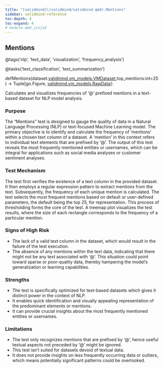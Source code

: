 ```yaml
---
title: "[validmind](/validmind/validmind.qmd).Mentions"
sidebar: validmind-reference
toc-depth: 4
toc-expand: 4
# module.qmd.jinja2
---
```


<!-- function.qmd.jinja2 -->

## Mentions<span class="suffix"></span>

<!-- signatures.jinja2 -->

::: {.signature}

<span class="decorators"><span class="decorator">@<span class="n">tags(<span class="s">'nlp'</span>, <span class="s">'text_data'</span>, <span class="s">'visualization'</span>, <span class="s">'frequency_analysis'</span>)</span></span>

<span class="decorator">@<span class="n">tasks(<span class="s">'text_classification'</span>, <span class="s">'text_summarization'</span>)</span></span> </span>

<span class="kw">def</span><span class="name">Mentions</span>(<span class="params"><span class="n">dataset</span><span class="p">:</span><a href="/validmind/validmind/vm_models.qmd#vmdataset">validmind.vm_models.VMDataset</a><span class="muted">,</span></span><span class="params"><span class="n">top_mentions</span><span class="p">:</span><span class="nb">int</span><span class="o">=</span><span class="kc">25</span></span>)<span class="p"> → </span><span class="return-annotation"><span class="n">Tuple</span><span class="p">\[</span><span class="n">go</span>.<span class="n">Figure</span><span class="p">, </span><a href="/validmind/validmind/vm_models.qmd#rawdata">validmind.vm_models.RawData</a><span class="p">\]</span></span>:

:::

<!-- docstring.jinja2 -->

Calculates and visualizes frequencies of '@' prefixed mentions in a text-based dataset for NLP model analysis.

### Purpose

The "Mentions" test is designed to gauge the quality of data in a Natural Language Processing (NLP) or text-focused Machine Learning model. The primary objective is to identify and calculate the frequency of 'mentions' within a chosen text column of a dataset. A 'mention' in this context refers to individual text elements that are prefixed by '@'. The output of this test reveals the most frequently mentioned entities or usernames, which can be integral for applications such as social media analyses or customer sentiment analyses.

### Test Mechanism

The test first verifies the existence of a text column in the provided dataset. It then employs a regular expression pattern to extract mentions from the text. Subsequently, the frequency of each unique mention is calculated. The test selects the most frequent mentions based on default or user-defined parameters, the default being the top 25, for representation. This process of thresholding forms the core of the test. A treemap plot visualizes the test results, where the size of each rectangle corresponds to the frequency of a particular mention.

### Signs of High Risk

- The lack of a valid text column in the dataset, which would result in the failure of the test execution.
- The absence of any mentions within the text data, indicating that there might not be any text associated with '@'. This situation could point toward sparse or poor-quality data, thereby hampering the model's generalization or learning capabilities.

### Strengths

- The test is specifically optimized for text-based datasets which gives it distinct power in the context of NLP.
- It enables quick identification and visually appealing representation of the predominant elements or mentions.
- It can provide crucial insights about the most frequently mentioned entities or usernames.

### Limitations

- The test only recognizes mentions that are prefixed by '@', hence useful textual aspects not preceded by '@' might be ignored.
- This test isn't suited for datasets devoid of textual data.
- It does not provide insights on less frequently occurring data or outliers, which means potentially significant patterns could be overlooked.
